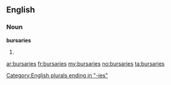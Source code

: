 ==English==

===Noun===
'''bursaries'''

# {{plural of|[[bursary]]}}

[[Category:English plurals ending in "-ies"]]

[[ar:bursaries]]
[[fr:bursaries]]
[[my:bursaries]]
[[no:bursaries]]
[[ta:bursaries]]